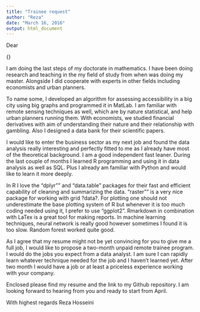 ```yaml
---
title: "Trainee request"
author: "Reza"
date: "March 16, 2016"
output: html_document
---
```

Dear 

{\bf appplying for the the data sciense position}

I am doing the last steps of my doctorate in mathematics. I have been doing research and teaching in the my field of study from when  was doing my master. Alongside I did cooperate with experts in other fields including economists and urban planners.

To name some, I developed an algorithm for assessing accessibility in a big city using big graphs and programmed it in MatLab. I am familiar with remote sensing techniques  as well, which are by nature statistical, and help urban planners running them. With economists, we studied financial derivatives with aim of understanding their nature and their relationship with gambling. Also I designed a data bank for their scientific papers.

I would like to enter the business sector as my next job and found the data analysis really interesting and perfectly fitted to me as I already have most of the theoretical background. I am a good independent fast leaner. During the last couple of months I learned R programming and using it in data analysis as well as SQL. Plus I already am familiar with Python and would like to learn it more deeply. 

In R I love the "dplyr"" and "data.table" packages for their fast and efficient capability of cleaning and summarizing the data. "raster"" is a very nice package for working with grid ?data?. For plotting one should not underestimate the base plotting system of R but whenever it is too much coding needed using it, I prefer to use "ggplot2". Rmarkdown in combination with LaTex is a great tool for making reports. In machine learning techniques, neural network is really good however sometimes I found it is too slow. Random forest worked quite good. 

As I agree that my resume might not be yet convincing for you to give me a full job, I would like to propose a two-month unpaid remote trainee program. I would do the jobs you expect from a data analyst. I am sure I can rapidly learn whatever technique needed for the job and I haven't learned yet. After two month I would have a job or at least a priceless experience working with your company.

Enclosed please find my resume and the link to my Github repository. I am looking forward to hearing from you and ready to start from April.

With highest regards
Reza Hosseini

